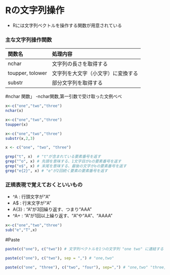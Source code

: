 # Rの文字列操作

-   Rには文字列ベクトルを操作する関数が用意されている

### 主な文字列操作関数

| 関数名           | 処理内容                           |
|:-----------------|:-----------------------------------|
| nchar            | 文字列の長さを取得する             |
| toupper, tolower | 文字列を大文字（小文字）に変換する |
| substr           | 部分文字列を取得する               |

#nchar 関数」 -nchar関数,第一引数で受け取った文例べべ

```{r}
x<-c("one","two","three")
nchar(x)

```

```{r}
x<-c("one","two","three")
toupper(x)

```

```{r}
x<-c("one","two","three")
substr(x,2,3)

```

```{r}
x <- c("one", "two", "three")

grep("t", x)  # "t"が含まれている要素番号を返す
grep("^o", x) # 先頭を意味する、1文字目がoの要素番号を返す
grep("o$", x) # 末尾を意味する、最後の文字がoの要素番号を返す
grep("e{2}", x) # "e"が2回続く要素の要素番号を返す


```

### 正規表現で覚えておくといいもの

-   \^A : 行頭文字が“A”
-   A\$ : 行末文字が“A”
-   A{3} : “A”が3回繰り返す、つまり“AAA”
-   \^A+ : “A”が1回以上繰り返す、“A”や“AA”、“AAAA”



```{r}
x<-c("one","two","three")
sub("e","T",x)

```
#Paste
```{r}
paste(c("one"), c("two")) # 文字列ベクトルを1つの文字列 "one two" に連結する

paste(c("one"), c("two"), sep = ",") # "one,two"

paste(c("one", "three"), c("two", "four"), sep=",") # "one,two" "three,four"

```